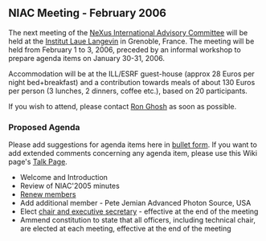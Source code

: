 ==NIAC Meeting - February 2006==
The next meeting of the  [[NIAC | NeXus International Advisory Committee]] will be held at the [http://www.ill.fr Institut Laue Langevin] in Grenoble, France. The meeting will be held from February 1 to 3, 2006, preceded by an informal workshop to prepare agenda items on January 30-31, 2006.

Accommodation will be at the ILL/ESRF guest-house (approx 28 Euros per night bed+breakfast)  and a contribution towards meals of about 130 Euros per person (3 lunches, 2 dinners, coffee etc.), based on 20 participants.

If you wish to attend, please contact [mailto:ghosh@ill.fr Ron Ghosh] as soon as possible.

===Proposed Agenda===
Please add suggestions for agenda items here in [[Help:Editing#Lists | bullet form]].  If you want to add extended comments concerning any agenda item, please use this Wiki page's [[Talk:NIAC_Meetings | Talk Page]].
* Welcome and Introduction
* Review of NIAC'2005 minutes
* [[Membership Dates|Renew members]]
* Add additional member - Pete Jemian Advanced Photon Source, USA
* Elect [[Nominees for officers|chair and executive secretary]] - effective at the end of the meeting
* Ammend constitution to state that all officers, including technical chair, are elected at each meeting, effective at the end of the meeting
